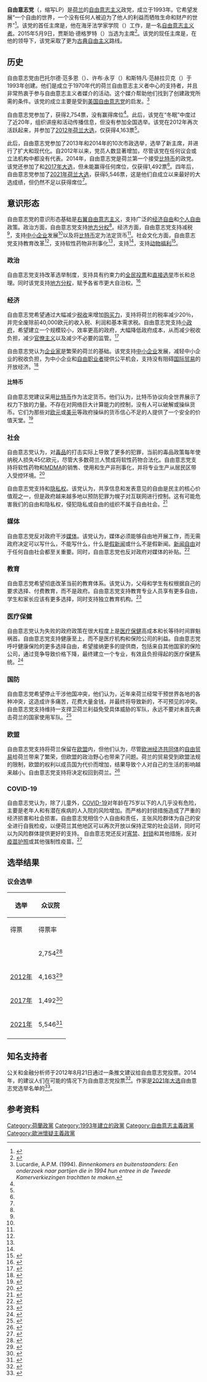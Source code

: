 {{Infobox political party
|country      = 荷兰
|name     = 自由意志党
|native_name    = {{lang|nl|Libertaire Partij}}
|abbreviation   =LP
|logo     = Libertarischepartij.svg
|logo_size   =200
|colorcode     = #0071CE
|chairman  = {{link-nl|罗伯特·瓦伦丁 (政治人物)|Robert Valentine (politicus)|罗伯特·瓦伦丁}}
|leader = {{link-nl|罗伯特·瓦伦丁 (政治人物)|Robert Valentine (politicus)|罗伯特·瓦伦丁}}
|foundation  = 1993年<ref>{{Cite web |url = https://www.parlement.com/id/vj1ohz16uixz/libertarische_partij_lp/ |title = Libertarische Partij (LP)|website=Parlement|language = nl|accessdate = 2021-04-01}}</ref>
| seats1_title  = [[国会一院|参议院]]
| seats1        = {{Composition bar|0|75|hex=#0071CE}}
| seats2_title  = [[国会二院|众议院]]
| seats2        = {{Composition bar|0|150|hex=#0071CE}}
| seats3_title  = {{le|省议会 (荷兰)|Provincial council (Netherlands)|省议会}}
| seats3        = {{Composition bar|0|566|hex=#0071CE}}
| seats4_title  = [[欧洲议会|欧洲议会]]
| seats4        = {{Composition bar|0|26|hex=#0071CE}}
|ideology = [[右翼自由意志主义|右翼自由意志主义]]<br />{{le|公民自由意志主义|Civil libertarianism}}<ref name="互联网"/><br />[[软欧洲怀疑主义|软欧洲怀疑主义]]<ref name="欧盟"/>
|youth_wing =
|wing1 = 伯纳德曼德维尔研究所
|wing1_title = 智库
|international = [[自由意志党国际联盟|自由意志党国际联盟]]<br />Interlibertarians
|european = {{le|欧洲个人自由党|European Party for Individual Liberty}}
|europarl =
|colours = {{colorbox|#0071CE}} [[蓝色|蓝色]]
|headquarters =
|website = {{url|http://www.stemLP.nl/}}
}}
'''自由意志党'''（{{lang-nl|Libertaire Partij}}，缩写LP）是[[荷兰|荷兰]]的[[自由意志主义|自由意志主义]]政党，成立于1993年。它希望发展“一个自由的世界，一个没有任何人被迫为了他人的利益而牺牲生命和财产的世界”<ref>{{cite web|url=http://www.libertarischepartij.nl/wp-content/uploads/2012/07/LP-Verkiezingsprogramma-2012-2017.pdf|title=Contact Support|website=Libertarischepartij.nl|accessdate=2021-04-01|language=nl}}</ref>。该党的首任主席是{{link-nl|托尼·曼德斯 (律师)|Toine Manders (jurist)|托尼·曼德斯}}，他在海牙法学家学院（{{lang|nl|Haags Juristen College}}）工作，是一名[[自由意志主义|自由意志主义者]]。2015年5月9日，贾斯珀·德格罗特（{{lang|nl|Jasper de Groot}}）当选为主席<ref>{{cite web |url=http://stemlp.nl/9-mei-2015-voorjaars-alv-in-utrecht/ |title=9 mei 2015 – Voorjaars-ALV in Utrecht |accessdate=2021-04-01 |dead-url=yes |archiveurl=https://web.archive.org/web/20160506124724/http://stemlp.nl/9-mei-2015-voorjaars-alv-in-utrecht/ |archivedate=2016-05-06 |language=nl }}</ref>。该党的现任主席是{{link-nl|罗伯特·瓦伦丁 (政治人物)|Robert Valentine (politicus)|罗伯特·瓦伦丁}}，在他的领导下，该党采取了更为[[古典自由主义|古典自由主义]]路线。

==历史==
自由意志党由巴托尔德·范多恩（{{lang|nl|Barthold van Doorn}}）、许布·永亨（{{lang|nl|Hub Jongen}}）和斯特凡·范赫拉贝克（{{lang|nl|Stefan van Glabbeek}}）于1993年创建。他们是成立于1970年代的荷兰自由意志主义者中心的支持者，并且非常热衷于参与自由意志主义者媒介{{lang|nl|Vrijbrief}}的活动。这个媒介帮助他们找到了创建政党所需的条件。该党的成立主要是受到[[自由意志党|美国自由意志党]]的启发。<ref>Lucardie, A.P.M. (1994). ''Binnenkomers en buitenstaanders: Een onderzoek naar partijen die in 1994 hun entree in de Tweede Kamerverkiezingen trachtten te maken''. </ref>

自由意志党参加了{{le|1994年荷兰大选|1994 Dutch general election}}，获得2,754票，没有赢得席位<ref name="1994年"/>。此后，该党在“冬眠”中度过了近20年，组织讲座和活动传播信息，但没有参加全国选举。该党在2012年再次活跃起来，并参加了[[2012年荷兰大选|2012年荷兰大选]]，仅获得4,163票<ref name="2012年"/>。

此后，自由意志党参加了2013年和2014年的10次市政选举，选举了新主席，并进行了扩大和现代化。自2012年以来，党员人数显著增加，尽管该党在任何议会或立法机构中都没有代表。2014年，自由意志党是荷兰第一个接受[[比特币|比特币]]的政党。该党还参加了{{le|2015年荷兰省级选举|2015 Dutch provincial elections|荷兰省级选举}}和[[2017年荷兰大选|2017年大选]]，但未能赢得任何席位，仅获得1,492票<ref name="2017年"/>。四年后，自由意志党参加了[[2021年荷兰大选|2021年荷兰大选]]，获得5,546票，这是他们自成立以来最好的大选成绩，但仍然不足以获得席位<ref name="2021年"/>。

==意识形态==
自由意志党的意识形态基础是[[右翼自由意志主义|右翼自由意志主义]]，支持广泛的[[经济自由|经济自由]]和[[个人自由|个人自由]]政策。政治方面，自由意志党支持[[地方分权|地方分权]]<ref name="选举"/>。经济方面，自由意志党支持减税<ref name="税收"/>，支持[[中小企业|中小企业]]发展<ref name="企业"/>以及将[[比特币|比特币]]定为法定货币<ref name="比特币"/>。社会文化方面，自由意志党支持教育改革<ref name="教育"/>，支持软性药物非刑事化<ref name="毒品"/>，支持{{le|互联网自由|Internet freedom}}<ref name="互联网"/>，支持[[动物福利|动物福利]]<ref>{{Cite web |url = https://stemlp.nl/standpunten/dierenwelzijn/|title = Dierenwelzijn|website= StemLP |language = nl|accessdate = 2021-03-31}}</ref>。

===政治===
自由意志党支持改革选举制度，支持具有约束力的[[全民投票|全民投票]]和[[直接选举|直接选举]]市长和总理。同时该党支持[[地方分权|地方分权]]，赋予各省市更大自治权。<ref name="选举">{{Cite web |url = https://stemlp.nl/standpunten/democratie-en-bestuur/|title = Democratische vernieuwing|website= StemLP |language = nl|accessdate = 2021-03-31}}</ref>

===经济===
自由意志党希望通过大幅减少[[税收|税收]]来增加[[购买力|购买力]]，支持将荷兰的税率减少20％，并完全废除前40,000欧元的收入税、利润和基本需求税。自由意志党支持[[小政府|小政府]]，希望建立一个规模较小，效率更高的政府，大幅降低政府成本，从而减少税收负担，减少[[官僚主义|官僚主义]]以及减少不必要的监管。<ref name="税收">{{Cite web |url = https://stemlp.nl/standpunten/koopkracht/|title = Koopkracht|website= StemLP |language = nl|accessdate = 2021-03-21}}</ref>

自由意志党认为[[企业家|企业家]]是繁荣的荷兰的基础。该党支持[[中小企业|中小企业]]发展，减轻中小企业的税收负担，为中小企业和[[自由职业者|自由职业者]]提供公平机会，支持没有阻碍[[国际贸易|国际贸易]]的开放经济。<ref name="企业">{{Cite web |url = https://stemlp.nl/standpunten/ondernemerschap/|title = Onderneem het maar|website= StemLP |language = nl|accessdate = 2021-03-22}}</ref>

====比特币====
自由意志党建议采用[[比特币|比特币]]作为法定货币。他们认为，比特币协议向全世界展示了权力下放的力量。不存在对网络巨大计算能力的控制，没有人可以破解或操纵货币。它们为那些对[[欧元|欧元]]或[[美元|美元]]等政府操纵的货币信心不足的人提供了一个安全的价值天堂。<ref name="比特币">{{Cite web |url = https://stemlp.nl/standpunten/bitcoin-en-blockchain/ |title = Bitcoin en blockchain|website= StemLP |language = nl|accessdate = 2021-03-21}}</ref>

===社会===
自由意志党认为，对[[毒品|毒品]]的打击实际上导致了更多的犯罪，当前的毒品政策每年使纳税人损失45亿欧元，尽管大多数荷兰人赞成将软性药物合法化。自由意志党支持将软性药物和[[MDMA|MDMA]]的销售、使用和生产非刑事化，并将专业生产从居民区带入受控环境。<ref name="毒品">{{Cite web |url = https://stemlp.nl/standpunten/drugsbeleid/ |title = Drugsbeleid|website= StemLP |language = nl|accessdate = 2021-03-31}}</ref>

自由意志党支持{{le|互联网自由|Internet freedom}}和[[隐私权|隐私权]]。该党认为，共享信息和发表意见的自由是民主的核心价值观之一，但是政府越来越多地以预防犯罪为幌子对互联网进行控制。这有可能危害我们的自由和隐私权，侵犯隐私或自由的组织不属于自由社会。<ref name="互联网">{{Cite web |url = https://stemlp.nl/standpunten/privacy/ |title = Digitale rechten|website= StemLP |language = nl|accessdate = 2021-03-21}}</ref>

===媒体===
自由意志党反对政府干涉[[媒体|媒体]]。该党认为，媒体必须能够自由地开展工作，而无需政府决定可以写什么，不能写什么，什么是[[假新闻|假新闻]]或什么不是假新闻。[[新闻自由|新闻自由]]对于任何自由社会都至关重要。同时，自由意志党也反对政府对媒体的补贴。<ref name="媒体">{{Cite web |url = https://stemlp.nl/standpunten/media-informatie/|title = Media en Informatie|website= StemLP |language = nl|accessdate = 2021-03-31}}</ref>

===教育===
自由意志党希望彻底改革当前的教育体系。该党认为，父母和学生有权根据自己的要求选择、付费教育，而不是政府。自由意志党支持教育专业人员享有更多自由，学生和家长应该有更多选择，同时支持独立教育机构。<ref name="教育">{{Cite web |url = https://stemlp.nl/standpunten/onderwijs/|title = Inspirerend Onderwijs|website= StemLP |language = nl|accessdate = 2021-03-22}}</ref>

===医疗保健===
自由意志党认为失败的政府政策在很大程度上是[[医疗保健|医疗保健]]高成本和长等待时间罪魁祸首。自由意志党支持健康至上，而不是医疗机构和保险公司的利益。自由意志党呼吁健康保险的更多选择自由，希望接纳更多的提供商，包括来自其他国家的保险公司，通过竞争导致价格下降，最终建立一个专业，有效且负担得起的医疗保健系统。<ref>{{Cite web |url = https://stemlp.nl/standpunten/zorg/|title = Zorg voor Zorg|website= StemLP |language = nl|accessdate = 2021-03-21}}</ref>

===国防===
自由意志党希望停止干涉他国冲突，他们认为，近年来荷兰经常干预世界各地的各种冲突，这造成许多痛苦，花费大量金钱，并最终将导致新的，不可预见的冲突。自由意志党支持维持一支捍卫荷兰利益免受具体威胁的军队，永远不要对未首先袭击荷兰的国家使用军队。<ref name="国防">{{Cite web |url = https://stemlp.nl/standpunten/defensie/|title = Defensie|website= StemLP |language = nl|accessdate = 2021-03-31}}</ref>

===欧盟===
自由意志党支持将荷兰保留在[[欧盟|欧盟]]内，但他们认为，尽管[[欧洲经济共同体|欧洲经济共同体]]的[[自由贸易|自由贸易]]给荷兰带来了繁荣，但欧盟的政治野心也带来了问题。荷兰的贸易受到欧盟法规的限制，欧盟的权利以成员国为代价而增加，结果导致个人对自己的生活的影响越来越小。自由意志党支持将决定权回到荷兰。<ref name="欧盟">{{Cite web |url = https://stemlp.nl/standpunten/europese-vrijheid/|title = Europese Unie|website= StemLP |language = nl|accessdate = 2021-03-31}}</ref>

===COVID-19===
自由意志党认为，除了儿童外，[[COVID-19|COVID-19]]对年龄在75岁以下的人几乎没有危险，主要是老年人和有潜在疾病的人入院的风险增加。而严格的封锁措施造成了严重的经济损害和社会损害。自由意志党相信个人自由和责任，主张风险群体为自己的安全进行自我检疫，以便荷兰其他地区可以再次开放以保持正常的社会运转，同时可以为风险群体提供更好的支持。 自由意志党还反对[[宵禁|宵禁]]、[[行动限制|封锁]]和其他措施，反对[[疫苗护照|疫苗护照]]或其他强制性疫苗。<ref>{{Cite web |url = https://stemlp.nl/standpunten/corona/ |title = Corona|website= StemLP |language = nl|accessdate = 2021-03-21}}</ref>

==选举结果==
===议会选举===
{| class=wikitable
|-
! rowspan=2|选举
! colspan=4|众议院
|-
! 得票
! 得票率
! 席位
! +/–
|-
! {{le|1994年荷兰大选|1994 Dutch general election|1994年}}
| 2,754<ref name="1994年">{{Cite web |url = https://www.verkiezingsuitslagen.nl/verkiezingen/detail/TK19940503/ |title = Tweede Kamer 3 mei 1994|website=Kiesraad|language = nl|accessdate = 2021-04-01}}</ref>
| 0.03% 
| {{Composition bar|0|150|hex=#0071CE}}
| {{steady}}
|-
! [[2012年荷兰大选|2012年]]
| 4,163<ref name="2012年">{{Cite web |url = https://www.verkiezingsuitslagen.nl/verkiezingen/detail/TK20120912/ |title = Tweede Kamer 12 september 2012|website=Kiesraad|language = nl|accessdate = 2021-04-01}}</ref>
| 0.04%
| {{Composition bar|0|150|hex=#0071CE}}
| {{steady}}
|-
! [[2017年荷兰大选|2017年]]
| 1,492<ref name="2017年">{{Cite web |url = https://www.verkiezingsuitslagen.nl/verkiezingen/detail/TK20170315/ |title = Tweede Kamer 15 maart 2017|website=Kiesraad|language = nl|accessdate = 2021-04-01}}</ref>
| 0.01% 	
| {{Composition bar|0|150|hex=#0071CE}}
| {{steady}}
|-
! [[2021年荷兰大选|2021年]]
| 5,546<ref name="2021年">{{Cite web |url = https://www.verkiezingsuitslagen.nl/verkiezingen/detail/TK20210317/ |title = Tweede Kamer 17 maart 2021|website=Kiesraad|language = nl|accessdate = 2021-04-01}}</ref>
| 0.05% 	
| {{Composition bar|0|150|hex=#0071CE}}
| {{steady}}
|-
|}

==知名支持者==
公关和金融分析师{{link-nl|维纶·米德尔科普|Willem Middelkoop}}于2012年8月21日通过一条推文建议给自由意志党投票。2014年，{{le|第50条|Article 50 (political party)|第50条党}}的{{link-nl|丹尼尔·范德斯图普|Daniël van der Stoep}}建议人们在可能的情况下为自由意志党投票<ref>{{Cite tweet |author=Daniel van der Stoep |user=Dvanderstoep |number=444437474736365568 |date=2014-03-14 |title=Artikel 50 doet in 4 prachtige gemeentes mee aan GR2014. Daar waar het kan roepen wij iedereen op de Libertarische Partij te stemmen! |access-date=2021-03-31}}</ref>。作家{{link-nl|阿诺·韦伦斯|Arno Wellens}}是[[2021年荷兰大选|2021年大选]]自由意志党选举名单的{{le|末位候选人|Lijstduwer}}<ref>{{Cite web |url =https://stemlp.nl/kandidatenlijst/ |title = Kandidatenlijst|website=StemLP |language = nl|accessdate = 2021-03-31}}</ref>。

==参考资料==
{{reflist|2}}

[[Category:荷蘭政黨|Category:荷蘭政黨]]
[[Category:1993年建立的政黨|Category:1993年建立的政黨]]
[[Category:自由意志主義政黨|Category:自由意志主義政黨]]
[[Category:歐洲懷疑主義政黨|Category:歐洲懷疑主義政黨]]